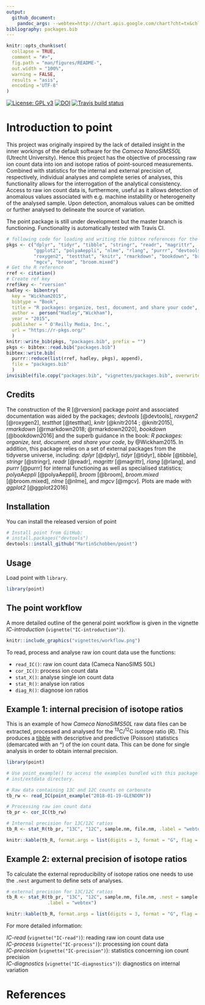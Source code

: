 ```yaml
---
output: 
  github_document:
    pandoc_args: --webtex=http://chart.apis.google.com/chart?cht=tx&chl=
bibliography: packages.bib  
---
```


<!--  use the --webtex argument in the YAML to render equations -->

```r
knitr::opts_chunk$set(
  collapse = TRUE,
  comment = "#>",
  fig.path = "man/figures/README-",
  out.width = "100%",
  warning = FALSE, 
  results = "asis",
  encoding ='UTF-8'
)
```


<!-- badges: start -->
[![License: GPL v3](https://img.shields.io/badge/License-GPL%20v3-blue.svg)](http://www.gnu.org/licenses/gpl-3.0)
[![DOI](https://zenodo.org/badge/240023228.svg)](https://zenodo.org/badge/latestdoi/240023228)
[![Travis build status](https://travis-ci.org/MartinSchobben/point.svg?branch=master)](https://travis-ci.org/MartinSchobben/point)
<!-- badges: end -->


# Introduction to point
This project was originally inspired by the lack of detailed insight in the inner workings of the default software for the *Cameca NanoSIMS50L* (Utrecht University). Hence this project has the objective of processing raw ion count data into ion and isotope ratios of point-sourced measurements. Combined with statistics for the internal and external precision of, respectively, individual analyses and complete series of analyses, this functionality allows for the interrogation of the analytical consistency. Access to raw ion count data is, furthermore, useful as it allows detection of anomalous values associated with e.g. machine instability or heterogeneity of the analysed sample. Upon detection, anomalous values can be omitted or further analysed to delineate the source of variation.

The point package is still under development but the master branch is functioning. Functionality is automatically tested with Travis CI.


```r
# following code for loading and writing the bibtex references for the used pkgs
pkgs <- c("dplyr", "tidyr", "tibble", "stringr", "readr", "magrittr",
          "ggplot2", "polyaAeppli", "nlme", "rlang", "purrr", "devtools", 
          "roxygen2", "testthat", "knitr", "rmarkdown", "bookdown", "broom", 
          "mgcv", "broom", "broom.mixed")    
# Get the R reference
rref <- citation()
# Create ref key
rref$key <- "rversion"
hadley <- bibentry(
  key = "Wickham2015",
  bibtype = "Book",
  title = "R packages: organize, test, document, and share your code",
  author =  person("Hadley","Wickham"),
  year = "2015",
  publisher = " O'Reilly Media, Inc.",
  url = "https://r-pkgs.org/"
  )
knitr::write_bib(pkgs, "packages.bib", prefix = "")
pkgs <- bibtex::read.bib("packages.bib")
bibtex::write.bib(
  purrr::reduce(list(rref, hadley, pkgs), append), 
  file = "packages.bib"
  )
invisible(file.copy("packages.bib", "vignettes/packages.bib", overwrite = TRUE))
```


## Credits

The construction of the R [@rversion] package *point* and associated documentation was aided by the packages; *devtools* [@devtools], *roxygen2* [@roxygen2], *testthat* [@testthat], *knitr* [@knitr2014 ; @knitr2015], *rmarkdown* [@rmarkdown2018; @rmarkdown2020], *bookdown* [@bookdown2016] and the superb guidance in the book: *R packages: organize, test, document, and share your code*, by @Wickham2015. In addition, this package relies on a set of external packages from the tidyverse universe, including: *dplyr* [@dplyr], *tidyr* [@tidyr], *tibble* [@tibble], *stringr* [@stringr], *readr* [@readr], *magrittr* [@magrittr], *rlang* [@rlang], and *purrr* [@purrr] for internal functioning as well as specialised statistics; *polyaAeppli* [@polyaAeppli], *broom* [@broom], *broom.mixed* [@broom.mixed], *nlme* [@nlme], and *mgcv* [@mgcv]. Plots are made with *ggplot2* [@ggplot22016]


## Installation

You can install the released version of point 

``` r
# Install point from GitHub:
# install.packages("devtools")
devtools::install_github("MartinSchobben/point")
```

## Usage

Load point with `library`.

```r
library(point)
```

## The point workflow
 
A more detailed outline of the general point workflow is given in the vignette *IC-introduction* (`vignette("IC-introduction")`). 

```r
knitr::include_graphics("vignettes/workflow.png")
```


To read, process and analyse raw ion count data use the functions:

* `read_IC()`: raw ion count data (Cameca NanoSIMS 50L)
* `cor_IC()`: process ion count data
* `stat_X()`: analyse single ion count data
* `stat_R()`: analyse ion ratios
* `diag_R()`: diagnose ion ratios

## Example 1: internal precision of isotope ratios

This is an example of how *Cameca NanoSIMS50L* raw data files can be extracted, processed and analysed for the ^13^C/^12^C isotope ratio ($R$). This produces a [tibble](https://tibble.tidyverse.org/) with descriptive and predictive (Poisson) statistics (demarcated with an \^) of the ion count data. This can be done for single analysis in order to obtain internal precision.


```r
library(point)
```


```r
# Use point_example() to access the examples bundled with this package in the
# inst/extdata directory.

# Raw data containing 13C and 12C counts on carbonate
tb_rw <- read_IC(point_example("2018-01-19-GLENDON"))

# Processing raw ion count data
tb_pr <- cor_IC(tb_rw)

# Internal precision for 13C/12C ratios
tb_R <- stat_R(tb_pr, "13C", "12C", sample.nm, file.nm, .label = "webtex")
```


```r
knitr::kable(tb_R, format.args = list(digits = 3, format = "G", flag = "0")) 
```


## Example 2: external precision of isotope ratios

To calculate the external reproducibility of isotope ratios one needs to use the `.nest` argument to define sets of analyses.

  
```r
# external precision for 13C/12C ratios
tb_R <- stat_R(tb_pr, "13C", "12C", sample.nm, file.nm, .nest = sample.nm, 
               .label = "webtex")
```


```r
knitr::kable(tb_R, format.args = list(digits = 3, format = "G", flag = "0")) 
```


For more detailed information:

*IC-read* (`vignette("IC-read")`): reading raw ion count data use     
*IC-process* (`vignette("IC-process")`): processing ion count data        
*IC-precision* (`vignette("IC-precision")`): statistics concerning ion count precision    
*IC-diagnostics* (`vignette("IC-diagnostics")`): diagnostics on internal variation


# References

